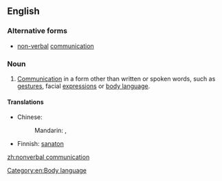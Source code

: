 ==English==

===Alternative forms===
* [[non-verbal]] [[communication]]

===Noun===
{{en-noun|head=[[nonverbal]] [[communication]]|-}}

# [[communication|Communication]] in a form other than written or spoken words, such as [[gesture]]s, facial [[expression]]s or [[body language]].

====Translations====
{{trans-top|communication in a form other than written or spoken words}}
* Chinese:
*: Mandarin: {{t|cmn|非語言溝通|sc=Hani}}, {{t|cmn|非语言沟通|tr=fēi yǔyán gōutōng|sc=Hani}}
{{trans-mid}}
* Finnish: [[sanaton#Finnish|sanaton]] {{t+|fi|viestintä}}
{{trans-bottom}}

[[Category:en:Body language]]

[[zh:nonverbal communication]]